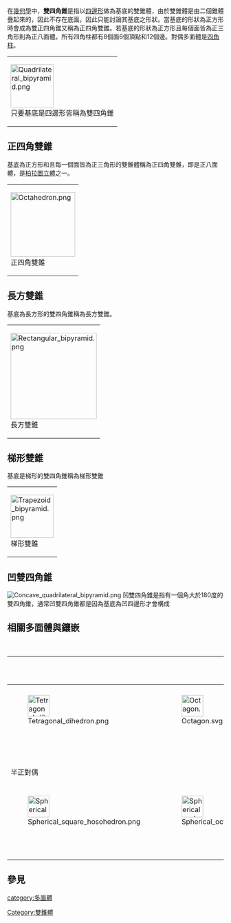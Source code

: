 {{Polyhedronbox
| name = 雙四角錐
| polyhedron = 雙四角錐
| imagename = Square bipyramid.png
| rotating = Square bipyramid.png
| rinfo = 雙四角錐
| Type = [[雙錐體|雙錐體]]
| Coxeter_diagram = {{CDD|node f1|2|node f1|6|node}}<BR>{{CDD|node f1|2|node f1|3|node f1}}
| Face = 8
| Edge = 12
| Vertice = 6
| Face_type = 8個[[三角形|三角形]]（側面）<br> 基底為[[四邊形|四邊形]]
| Vertice_type = 
| Schläfli = { } + {4}
| Face_configuration = V4.4.4
| Wythoff = 
| Symmetry_group = D<sub>4h</sub>, [4,2], (*224), order 16
| Index_references = 
| dual = [[四角柱|四角柱]]
| Rotation_group = D<sub>4</sub>, [4,2]<sup>+</sup>, (224), order 8
| Dihedral_angle = 
| Properties = [[凸集|凸]] 
| 3d_image = 
| vfigimage = 
| dual_image = Tetragonal prism.png
| net_image = 
}}
在[[幾何學|幾何學]]中，'''雙四角錐'''是指以[[四邊形|四邊形]]做為基底的雙錐體，由於雙錐體是由二個錐體疊起來的，因此不存在底面，因此只能討論其基底之形狀。當基底的形狀為正方形時會成為雙正四角錐又稱為正四角雙錐。若基底的形狀為正方形且每個面皆為正三角形則為正八面體。所有四角柱都有8個面6個頂點和12個邊。對偶多面體是[[四角柱|四角柱]]。
{| class=wikitable width=100
|- align=center
|[[File:Quadrilateral_bipyramid.png|100px]]<br/>只要基底是四邊形皆稱為雙四角錐
|}
== 正四角雙錐 ==
{{Main|正八面體}}
基底為正方形和且每一個面皆為正三角形的雙錐體稱為正四角雙錐，即是正八面體，是[[柏拉圖立體|柏拉圖立體]]之一。
{| class=wikitable width=150
|- align=center
|[[File:Octahedron.png|150px]]<br/>正四角雙錐
|}
== 長方雙錐 ==
基底為長方形的雙四角錐稱為長方雙錐。
{| class=wikitable width=200
|- align=center
|[[File:Rectangular_bipyramid.png|200px]]<br/>長方雙錐
|}
== 梯形雙錐 ==
基底是梯形的雙四角錐稱為梯形雙錐
{| class=wikitable width=150
|- align=center
|[[File:Trapezoid_bipyramid.png|100px]]<br/>梯形雙錐
|}
== 凹雙四角錐 ==
[[File:Concave_quadrilateral_bipyramid.png|thumb]]
凹雙四角錐是指有一個角大於180度的雙四角錐，通常凹雙四角錐都是因為基底為凹四邊形才會構成
== 相關多面體與鑲嵌 ==
{| class="wikitable"
|+ 半正方形二面體球面多面體
|- align=center
!colspan=7|{{link-en|球面對稱群列表|List of spherical symmetry groups|對稱群}}：[[二面體群|[4,2]]], (*422)
![4,2]<sup>+</sup>, (422)
![1<sup>+</sup>,4,2], (222)
![4,2<sup>+</sup>], (2*2)
|- align=center
!{{CDD|node_1|4|node|2|node}}
!{{CDD|node_1|4|node_1|2|node}}
!{{CDD|node|4|node_1|2|node}}
!{{CDD|node|4|node_1|2|node_1}}
!{{CDD|node|4|node|2|node_1}}
!{{CDD|node_1|4|node|2|node_1}}
!{{CDD|node_1|4|node_1|2|node_1}}
!{{CDD|node_h|4|node_h|2x|node_h}}
!{{CDD|node_h1|4|node|2|node}}
!{{CDD|node|4|node_h|2x|node_h}}
|- align=center
| [[File:Tetragonal_dihedron.png|50px]]
| [[File:Octagon.svg|50px]]
| [[File:Tetragonal_dihedron.png|50px]]
| [[File:Spherical_square_prism.png|50px]]
| [[File:Spherical_square_hosohedron.png|50px]]
| [[File:Spherical_square_prism2.png|50px]]
| [[File:Spherical_square_prism2.png|50px]]
| [[File:Spherical_square_antiprism.png|50px]]
| [[File:Tetragonal_dihedron.png|50px]]
| [[File:Spherical_digonal_antiprism.png|50px]]
|- align=center
|{{AnyLink|多邊形二面體|{4,2}|正方形二面體}}
|{{AnyLink|八邊形|t{4,2}|八邊形二面體}}
|{{AnyLink|正方形|r{4,2}|正方形二面體}}
|[[四角柱#正四角柱|2t{4,2}=t{2,4}]]
|{{AnyLink|多面形|2r{4,2}{{=}}{2,4}|四面形}}
|{{AnyLink|四角柱#正四角柱|rr{4,2}|小斜方截半正方形二面體}}
|{{AnyLink|四角柱#正四角柱|tr{4,2}|大斜方截半正方形二面體}}
|{{AnyLink|正四角反稜柱|sr{4,2}|扭稜正方形二面體}}
|{{AnyLink|多邊形二面體|h{4,2}|交錯正方形二面體}}
|{{AnyLink|正四面體|s{2,4}|扭稜四面形}}
|-
!colspan=10|半正對偶
|- align=center
!{{CDD|node_f1|4|node|2|node}}
!{{CDD|node_f1|4|node_f1|2|node}}
!{{CDD|node|4|node_f1|2|node}}
!{{CDD|node|4|node_f1|2|node_f1}}
!{{CDD|node|4|node|2|node_f1}}
!{{CDD|node_f1|4|node|2|node_f1}}
!{{CDD|node_f1|4|node_f1|2|node_f1}}
!{{CDD|node_fh|4|node_fh|2x|node_fh}}
!{{CDD|node_fh|4|node|2|node}}
!{{CDD|node|4|node_fh|2x|node_fh}}
|- align=center
| [[File:Spherical_square_hosohedron.png|50px]]
| [[File:Spherical_octagonal_hosohedron.png|50px]]
| [[File:Spherical_square_hosohedron.png|50px]]
| [[File:Spherical_square_bipyramid.png|50px]]
| [[File:Tetragonal_dihedron.png|50px]]
| [[File:Spherical_square_bipyramid.png|50px]]
| [[File:Spherical_octagonal_bipyramid.png|50px]]
| [[File:Spherical_tetragonal_trapezohedron.png|50px]]
| [[File:Spherical_digonal_hosohedron.PNG|50px]]
| [[File:Spherical_digonal_antiprism.png|50px]]
|- align=center
|{{AnyLink|多面形|V4<sup>2</sup>|四面形}}
|{{AnyLink|多面形|V8<sup>2</sup>|八面形}}
|{{AnyLink|多面形|V4<sup>2</sup>|四面形}}
|[[雙四角錐|V4.4.4]]
|{{AnyLink|多邊形二面體|V2<sup>4</sup>|正方形二面體}}
|[[雙四角錐|V4.4.4]]
|[[雙八角錐|V4.4.8]]
|[[四方偏方面體|V3.3.3.4]]
|[[二面體|V2<sup>2</sup>]]
|[[四面體|V3.3.2.3]]
|}
{{半正对偶双锥体列表}}

== 參見 ==
{{錐體與柱體}}

[[category:多面體|category:多面體]]
[[Category:雙錐體|Category:雙錐體]]